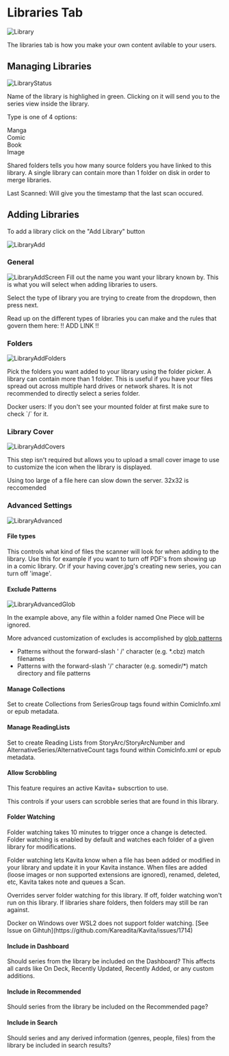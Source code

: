 
# Libraries Tab

![Library](../../../public/guides/admin-settings/admin-settings-library.png "Library page in Admin Settings")

The libraries tab is how you make your own content avilable to your users.

## Managing Libraries

![LibraryStatus](../../../public/guides/admin-settings/admin-settings-library-status.png "Library Status in Admin Settings")

Name of the library is highlighed in green. Clicking on it will send you to the series view inside the library.

Type is one of 4 options:

Manga<br/>
Comic<br/>
Book<br/>
Image<br/>

Shared folders tells you how many source folders you have linked to this library. A single library can contain more than 1 folder on disk in order to merge libraries.

Last Scanned: Will give you the timestamp that the last scan occured. 

## Adding Libraries

To add a library click on the "Add Library" button

![LibraryAdd](../../../public/guides/admin-settings/admin-settings-library-add.png "Add Library Button")

### General
![LibraryAddScreen](../../../public/guides/admin-settings/admin-settings-library-add-library.png "Add Library Screen")
Fill out the name you want your library known by. This is what you will select when adding libraries to users. 

Select the type of library you are trying to create from the dropdown, then press next.

<Callout type="error" emoji="️⚠️">
  Read up on the different types of libraries you can make and the rules that govern them here: !! ADD LINK !! 
</Callout>

### Folders
![LibraryAddFolders](../../../public/guides/admin-settings/admin-settings-library-add-library-folder.png "Add Library Folders")

Pick the folders you want added to your library using the folder picker. A library can contain more than 1 folder. This is useful if you have your files spread out across multiple hard drives or network shares. It is not recommended to directly select a series folder.

<Callout type="info" emoji="🐳">
  Docker users: If you don't see your mounted folder at first make sure to check `/` for it. 
</Callout>

### Library Cover
![LibraryAddCovers](../../../public/guides/admin-settings/admin-settings-library-add-library-cover.png "Add Library Cover")

This step isn't required but allows you to upload a small cover image to use to customize the icon when the library is displayed. 

Using too large of a file here can slow down the server. 32x32 is reccomended

### Advanced Settings
![LibraryAdvanced](../../../public/guides/admin-settings/admin-settings-library-add-library-advanced.png "Library Advanced Settings")

#### File types

This controls what kind of files the scanner will look for when adding to the library. Use this for example if you want to turn off PDF's from showing up in a comic library. Or if your having cover.jpg's creating new series, you can turn off 'image'. 


#### Exclude Patterns
![LibraryAdvancedGlob](../../../public/guides/admin-settings/admin-settings-library-add-library-advanced-glob.png "Library Advanced Settings - Glob")

In the example above, any file within a folder named One Piece will be ignored.

More advanced customization of excludes is accomplished by [glob patterns](https://github.com/dazinator/DotNet.Glob/blob/develop/README.md#patterns)

* Patterns without the forward-slash ' /' character (e.g. *.cbz) match filenames
* Patterns with the forward-slash '/' character (e.g. somedir/*) match directory and file patterns

#### Manage Collections

Set to create Collections from SeriesGroup tags found within ComicInfo.xml or epub metadata. 

#### Manage ReadingLists

Set to create Reading Lists from StoryArc/StoryArcNumber and AlternativeSeries/AlternativeCount tags found within ComicInfo.xml or epub metadata.

#### Allow Scrobbling 
<Callout type="info" emoji="ℹ️">
  This feature requires an active Kavita+ subscrtion to use. 
</Callout>

This controls if your users can scrobble series that are found in this library. 

#### Folder Watching
<Callout type="warning" emoji="⚠️">
  Folder watching takes 10 minutes to trigger once a change is detected.
</Callout>
Folder watching is enabled by default and watches each folder of a given library for modifications. 

Folder watching lets Kavita know when a file has been added or modified in your library and update it in your Kavita instance.
When files are added (loose images or non supported extensions are ignored), renamed, deleted, etc, Kavita takes note and queues a Scan.

Overrides server folder watching for this library. If off, folder watching won't run on this library. If libraries share folders, then folders may still be ran against.

<Callout type="info" emoji="🐳">
  Docker on Windows over WSL2 does not support folder watching. [See Issue on Gihtuh](https://github.com/Kareadita/Kavita/issues/1714)
</Callout>

#### Include in Dashboard

Should series from the library be included on the Dashboard? This affects all cards like On Deck, Recently Updated, Recently Added, or any custom additions.

#### Include in Recommended

Should series from the library be included on the Recommended page?

#### Include in Search

Should series and any derived information (genres, people, files) from the library be included in search results?
